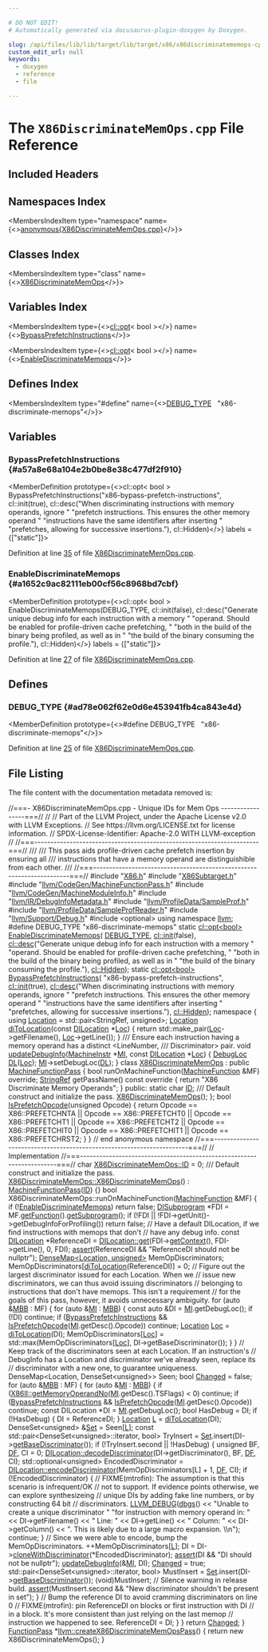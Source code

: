 ```yaml
---

# DO NOT EDIT!
# Automatically generated via docusaurus-plugin-doxygen by Doxygen.

slug: /api/files/lib/lib/target/lib/target/x86/x86discriminatememops-cpp
custom_edit_url: null
keywords:
  - doxygen
  - reference
  - file

---
```





# The `X86DiscriminateMemOps.cpp` File Reference

<DoxygenPage pluginConfig={pluginConfig}>



## Included Headers

<IncludesList>
<IncludesListItem
  filePath="X86.h"
  permalink="/docs/api/files/lib/lib/target/lib/target/x86/x86-h"
  isLocal="true" />
<IncludesListItem
  filePath="X86Subtarget.h"
  permalink="/docs/api/files/lib/lib/target/lib/target/x86/x86subtarget-h"
  isLocal="true" />
<IncludesListItem
  filePath="llvm/CodeGen/MachineFunctionPass.h"
  permalink="/docs/api/files/include/include/llvm/include/llvm/codegen/machinefunctionpass-h"
  isLocal="true" />
<IncludesListItem
  filePath="llvm/CodeGen/MachineModuleInfo.h"
  permalink="/docs/api/files/include/include/llvm/include/llvm/codegen/machinemoduleinfo-h"
  isLocal="true" />
<IncludesListItem
  filePath="llvm/IR/DebugInfoMetadata.h"
  permalink="/docs/api/files/include/include/llvm/include/llvm/ir/debuginfometadata-h"
  isLocal="true" />
<IncludesListItem
  filePath="llvm/ProfileData/SampleProf.h"
  permalink="/docs/api/files/include/include/llvm/include/llvm/profiledata/sampleprof-h"
  isLocal="true" />
<IncludesListItem
  filePath="llvm/ProfileData/SampleProfReader.h"
  permalink="/docs/api/files/include/include/llvm/include/llvm/profiledata/sampleprofreader-h"
  isLocal="true" />
<IncludesListItem
  filePath="llvm/Support/Debug.h"
  permalink="/docs/api/files/include/include/llvm/include/llvm/support/debug-h"
  isLocal="true" />
<IncludesListItem
  filePath="optional"
  permalink=""
  isLocal="false" />
</IncludesList>

## Namespaces Index

<MembersIndex>

<MembersIndexItem
  type="namespace"
  name={<><a href="/docs/api/namespaces/anonymous-x86discriminatememops-cpp-">anonymous&#123;X86DiscriminateMemOps.cpp&#125;</a></>}>
</MembersIndexItem>

</MembersIndex>

## Classes Index

<MembersIndex>

<MembersIndexItem
  type="class"
  name={<><a href="/docs/api/classes/anonymous-namespace-x86discriminatememops-cpp-/x86discriminatememops">X86DiscriminateMemOps</a></>}>
</MembersIndexItem>

</MembersIndex>

## Variables Index

<MembersIndex>

<MembersIndexItem
  type={<><a href="/docs/api/classes/llvm/cl/opt">cl::opt</a>&lt; bool &gt;</>}
  name={<><a href="#a57a8e68a104e2b0be8e38c477df2f910">BypassPrefetchInstructions</a></>}>
</MembersIndexItem>

<MembersIndexItem
  type={<><a href="/docs/api/classes/llvm/cl/opt">cl::opt</a>&lt; bool &gt;</>}
  name={<><a href="#a1652c9ac82111eb00cf56c8968bd7cbf">EnableDiscriminateMemops</a></>}>
</MembersIndexItem>

</MembersIndex>

## Defines Index

<MembersIndex>

<MembersIndexItem
  type="#define"
  name={<><a href="#ad78e062f62e0d6e453941fb4ca843e4d">DEBUG&#95;TYPE</a>&nbsp;&nbsp;&nbsp;&quot;x86-discriminate-memops&quot;</>}>
</MembersIndexItem>

</MembersIndex>


<SectionDefinition>

## Variables

### BypassPrefetchInstructions {#a57a8e68a104e2b0be8e38c477df2f910}

<MemberDefinition
  prototype={<>cl::opt&lt; bool &gt; BypassPrefetchInstructions(&quot;x86-bypass-prefetch-instructions&quot;, cl::init(true), cl::desc(&quot;When discriminating instructions with memory operands, ignore &quot; &quot;prefetch instructions. This ensures the other memory operand &quot; &quot;instructions have the same identifiers after inserting &quot; &quot;prefetches, allowing for successive insertions.&quot;), cl::Hidden)</>}
  labels = {["static"]}>

Definition at line <a href="#l00035">35</a> of file <a href="/docs/api/files/lib/lib/target/lib/target/x86/x86discriminatememops-cpp">X86DiscriminateMemOps.cpp</a>.
</MemberDefinition>

### EnableDiscriminateMemops {#a1652c9ac82111eb00cf56c8968bd7cbf}

<MemberDefinition
  prototype={<>cl::opt&lt; bool &gt; EnableDiscriminateMemops(DEBUG&#95;TYPE, cl::init(false), cl::desc(&quot;Generate unique debug info for each instruction with a memory &quot; &quot;operand. Should be enabled for profile-driven cache prefetching, &quot; &quot;both in the build of the binary being profiled, as well as in &quot; &quot;the build of the binary consuming the profile.&quot;), cl::Hidden)</>}
  labels = {["static"]}>

Definition at line <a href="#l00027">27</a> of file <a href="/docs/api/files/lib/lib/target/lib/target/x86/x86discriminatememops-cpp">X86DiscriminateMemOps.cpp</a>.
</MemberDefinition>

</SectionDefinition>

<SectionDefinition>

## Defines

### DEBUG&#95;TYPE {#ad78e062f62e0d6e453941fb4ca843e4d}

<MemberDefinition
  prototype={<>#define DEBUG&#95;TYPE&nbsp;&nbsp;&nbsp;&quot;x86-discriminate-memops&quot;</>}>

Definition at line <a href="#l00025">25</a> of file <a href="/docs/api/files/lib/lib/target/lib/target/x86/x86discriminatememops-cpp">X86DiscriminateMemOps.cpp</a>.
</MemberDefinition>

</SectionDefinition>

## File Listing

The file content with the documentation metadata removed is:

<ProgramListing>

<Link id="l00001" /><CodeLine lineNumber="1"><span class="doxyHighlightComment">//===- X86DiscriminateMemOps.cpp - Unique IDs for Mem Ops -----------------===//</span></CodeLine>
<Link id="l00002" /><CodeLine lineNumber="2"><span class="doxyHighlightComment">//</span></CodeLine>
<Link id="l00003" /><CodeLine lineNumber="3"><span class="doxyHighlightComment">// Part of the LLVM Project, under the Apache License v2.0 with LLVM Exceptions.</span></CodeLine>
<Link id="l00004" /><CodeLine lineNumber="4"><span class="doxyHighlightComment">// See https://llvm.org/LICENSE.txt for license information.</span></CodeLine>
<Link id="l00005" /><CodeLine lineNumber="5"><span class="doxyHighlightComment">// SPDX-License-Identifier: Apache-2.0 WITH LLVM-exception</span></CodeLine>
<Link id="l00006" /><CodeLine lineNumber="6"><span class="doxyHighlightComment">//</span></CodeLine>
<Link id="l00007" /><CodeLine lineNumber="7"><span class="doxyHighlightComment">//===----------------------------------------------------------------------===//</span></CodeLine>
<Link id="l00008" /><CodeLine lineNumber="8"><span class="doxyHighlightComment">///</span></CodeLine>
<Link id="l00009" /><CodeLine lineNumber="9"><span class="doxyHighlightComment">/// This pass aids profile-driven cache prefetch insertion by ensuring all</span></CodeLine>
<Link id="l00010" /><CodeLine lineNumber="10"><span class="doxyHighlightComment">/// instructions that have a memory operand are distinguishible from each other.</span></CodeLine>
<Link id="l00011" /><CodeLine lineNumber="11"><span class="doxyHighlightComment">///</span></CodeLine>
<Link id="l00012" /><CodeLine lineNumber="12"><span class="doxyHighlightComment">//===----------------------------------------------------------------------===//</span></CodeLine>
<Link id="l00013" /><CodeLine lineNumber="13"></CodeLine>
<Link id="l00014" /><CodeLine lineNumber="14"><span class="doxyHighlightPreprocessor">#include &quot;<a href="/docs/api/files/lib/lib/target/lib/target/x86/x86-h">X86.h</a>&quot;</span></CodeLine>
<Link id="l00015" /><CodeLine lineNumber="15"><span class="doxyHighlightPreprocessor">#include &quot;<a href="/docs/api/files/lib/lib/target/lib/target/x86/x86subtarget-h">X86Subtarget.h</a>&quot;</span></CodeLine>
<Link id="l00016" /><CodeLine lineNumber="16"><span class="doxyHighlightPreprocessor">#include &quot;<a href="/docs/api/files/include/include/llvm/include/llvm/codegen/machinefunctionpass-h">llvm/CodeGen/MachineFunctionPass.h</a>&quot;</span></CodeLine>
<Link id="l00017" /><CodeLine lineNumber="17"><span class="doxyHighlightPreprocessor">#include &quot;<a href="/docs/api/files/include/include/llvm/include/llvm/codegen/machinemoduleinfo-h">llvm/CodeGen/MachineModuleInfo.h</a>&quot;</span></CodeLine>
<Link id="l00018" /><CodeLine lineNumber="18"><span class="doxyHighlightPreprocessor">#include &quot;<a href="/docs/api/files/include/include/llvm/include/llvm/ir/debuginfometadata-h">llvm/IR/DebugInfoMetadata.h</a>&quot;</span></CodeLine>
<Link id="l00019" /><CodeLine lineNumber="19"><span class="doxyHighlightPreprocessor">#include &quot;<a href="/docs/api/files/include/include/llvm/include/llvm/profiledata/sampleprof-h">llvm/ProfileData/SampleProf.h</a>&quot;</span></CodeLine>
<Link id="l00020" /><CodeLine lineNumber="20"><span class="doxyHighlightPreprocessor">#include &quot;<a href="/docs/api/files/include/include/llvm/include/llvm/profiledata/sampleprofreader-h">llvm/ProfileData/SampleProfReader.h</a>&quot;</span></CodeLine>
<Link id="l00021" /><CodeLine lineNumber="21"><span class="doxyHighlightPreprocessor">#include &quot;<a href="/docs/api/files/include/include/llvm/include/llvm/support/debug-h">llvm/Support/Debug.h</a>&quot;</span></CodeLine>
<Link id="l00022" /><CodeLine lineNumber="22"><span class="doxyHighlightPreprocessor">#include &lt;optional&gt;</span></CodeLine>
<Link id="l00023" /><CodeLine lineNumber="23"><span class="doxyHighlightKeyword">using namespace </span><span class="doxyHighlight"><a href="/docs/api/namespaces/llvm">llvm</a>;</span></CodeLine>
<Link id="l00024" /><CodeLine lineNumber="24"></CodeLine>
<Link id="l00025" /><CodeLine lineNumber="25" lineLink="#ad78e062f62e0d6e453941fb4ca843e4d"><span class="doxyHighlightPreprocessor">#define DEBUG&#95;TYPE &quot;x86-discriminate-memops&quot;</span></CodeLine>
<Link id="l00026" /><CodeLine lineNumber="26"></CodeLine>
<Link id="l00027" /><CodeLine lineNumber="27" lineLink="#a1652c9ac82111eb00cf56c8968bd7cbf"><span class="doxyHighlightKeyword">static</span><span class="doxyHighlight"> <a href="/docs/api/classes/llvm/cl/opt">cl::opt&lt;bool&gt;</a> <a href="#a1652c9ac82111eb00cf56c8968bd7cbf">EnableDiscriminateMemops</a>(</span></CodeLine>
<Link id="l00028" /><CodeLine lineNumber="28"><span class="doxyHighlight">    <a href="/docs/api/files/include/include/llvm/include/llvm/adt/genericcycleimpl-h/#ad78e062f62e0d6e453941fb4ca843e4d">DEBUG&#95;TYPE</a>, <a href="/docs/api/namespaces/llvm/cl/#ac12e6a8f3a1b511f0dee2ed6de0ae806">cl::init</a>(</span><span class="doxyHighlightKeyword">false</span><span class="doxyHighlight">),</span></CodeLine>
<Link id="l00029" /><CodeLine lineNumber="29"><span class="doxyHighlight">    <a href="/docs/api/structs/llvm/cl/desc">cl::desc</a>(</span><span class="doxyHighlightStringLiteral">&quot;Generate unique debug info for each instruction with a memory &quot;</span></CodeLine>
<Link id="l00030" /><CodeLine lineNumber="30"><span class="doxyHighlight">             </span><span class="doxyHighlightStringLiteral">&quot;operand. Should be enabled for profile-driven cache prefetching, &quot;</span></CodeLine>
<Link id="l00031" /><CodeLine lineNumber="31"><span class="doxyHighlight">             </span><span class="doxyHighlightStringLiteral">&quot;both in the build of the binary being profiled, as well as in &quot;</span></CodeLine>
<Link id="l00032" /><CodeLine lineNumber="32"><span class="doxyHighlight">             </span><span class="doxyHighlightStringLiteral">&quot;the build of the binary consuming the profile.&quot;</span><span class="doxyHighlight">),</span></CodeLine>
<Link id="l00033" /><CodeLine lineNumber="33"><span class="doxyHighlight">    <a href="/docs/api/namespaces/llvm/cl/#a68075925a54790e71ca790e1d4f21a40a263ac008d8d31f13ce460395fc4cf7e6">cl::Hidden</a>);</span></CodeLine>
<Link id="l00034" /><CodeLine lineNumber="34"></CodeLine>
<Link id="l00035" /><CodeLine lineNumber="35" lineLink="#a57a8e68a104e2b0be8e38c477df2f910"><span class="doxyHighlightKeyword">static</span><span class="doxyHighlight"> <a href="/docs/api/classes/llvm/cl/opt">cl::opt&lt;bool&gt;</a> <a href="#a57a8e68a104e2b0be8e38c477df2f910">BypassPrefetchInstructions</a>(</span></CodeLine>
<Link id="l00036" /><CodeLine lineNumber="36"><span class="doxyHighlight">    </span><span class="doxyHighlightStringLiteral">&quot;x86-bypass-prefetch-instructions&quot;</span><span class="doxyHighlight">, <a href="/docs/api/namespaces/llvm/cl/#ac12e6a8f3a1b511f0dee2ed6de0ae806">cl::init</a>(</span><span class="doxyHighlightKeyword">true</span><span class="doxyHighlight">),</span></CodeLine>
<Link id="l00037" /><CodeLine lineNumber="37"><span class="doxyHighlight">    <a href="/docs/api/structs/llvm/cl/desc">cl::desc</a>(</span><span class="doxyHighlightStringLiteral">&quot;When discriminating instructions with memory operands, ignore &quot;</span></CodeLine>
<Link id="l00038" /><CodeLine lineNumber="38"><span class="doxyHighlight">             </span><span class="doxyHighlightStringLiteral">&quot;prefetch instructions. This ensures the other memory operand &quot;</span></CodeLine>
<Link id="l00039" /><CodeLine lineNumber="39"><span class="doxyHighlight">             </span><span class="doxyHighlightStringLiteral">&quot;instructions have the same identifiers after inserting &quot;</span></CodeLine>
<Link id="l00040" /><CodeLine lineNumber="40"><span class="doxyHighlight">             </span><span class="doxyHighlightStringLiteral">&quot;prefetches, allowing for successive insertions.&quot;</span><span class="doxyHighlight">),</span></CodeLine>
<Link id="l00041" /><CodeLine lineNumber="41"><span class="doxyHighlight">    <a href="/docs/api/namespaces/llvm/cl/#a68075925a54790e71ca790e1d4f21a40a263ac008d8d31f13ce460395fc4cf7e6">cl::Hidden</a>);</span></CodeLine>
<Link id="l00042" /><CodeLine lineNumber="42"></CodeLine>
<Link id="l00043" /><CodeLine lineNumber="43" lineLink="/docs/api/namespaces/anonymous-x86discriminatememops-cpp-"><span class="doxyHighlightKeyword">namespace </span><span class="doxyHighlight">&#123;</span></CodeLine>
<Link id="l00044" /><CodeLine lineNumber="44"></CodeLine>
<Link id="l00045" /><CodeLine lineNumber="45" lineLink="/docs/api/namespaces/anonymous-x86discriminatememops-cpp-/#aa0e9eb09c84a691bb23afcad7d960e03"><span class="doxyHighlightKeyword">using </span><span class="doxyHighlight"><a href="/docs/api/namespaces/anonymous-x86discriminatememops-cpp-/#aa0e9eb09c84a691bb23afcad7d960e03">Location</a> = std::pair&lt;StringRef, unsigned&gt;;</span></CodeLine>
<Link id="l00046" /><CodeLine lineNumber="46"></CodeLine>
<Link id="l00047" /><CodeLine lineNumber="47" lineLink="/docs/api/namespaces/anonymous-x86discriminatememops-cpp-/#a90d3213046a9833e35ee3f872822681b"><span class="doxyHighlight"><a href="/docs/api/namespaces/anonymous-x86discriminatememops-cpp-/#aa0e9eb09c84a691bb23afcad7d960e03">Location</a> <a href="/docs/api/namespaces/anonymous-x86discriminatememops-cpp-/#a90d3213046a9833e35ee3f872822681b">diToLocation</a>(</span><span class="doxyHighlightKeyword">const</span><span class="doxyHighlight"> <a href="/docs/api/classes/llvm/dilocation">DILocation</a> &#42;<a href="/docs/api/namespaces/llvm/loc">Loc</a>) &#123;</span></CodeLine>
<Link id="l00048" /><CodeLine lineNumber="48"><span class="doxyHighlight">  </span><span class="doxyHighlightKeywordFlow">return</span><span class="doxyHighlight"> std::make&#95;pair(<a href="/docs/api/namespaces/llvm/loc">Loc</a>-&gt;getFilename(), <a href="/docs/api/namespaces/llvm/loc">Loc</a>-&gt;getLine());</span></CodeLine>
<Link id="l00049" /><CodeLine lineNumber="49"><span class="doxyHighlight">&#125;</span></CodeLine>
<Link id="l00050" /><CodeLine lineNumber="50"></CodeLine>
<Link id="l00051" /><CodeLine lineNumber="51"><span class="doxyHighlightComment">/// Ensure each instruction having a memory operand has a distinct &lt;LineNumber,</span></CodeLine>
<Link id="l00052" /><CodeLine lineNumber="52"><span class="doxyHighlightComment">/// Discriminator&gt; pair.</span></CodeLine>
<Link id="l00053" /><CodeLine lineNumber="53" lineLink="/docs/api/namespaces/anonymous-x86discriminatememops-cpp-/#ab16949db62e9b18d3c4d1abc4fd651bb"><span class="doxyHighlightKeywordType">void</span><span class="doxyHighlight"> <a href="/docs/api/namespaces/anonymous-x86discriminatememops-cpp-/#ab16949db62e9b18d3c4d1abc4fd651bb">updateDebugInfo</a>(<a href="/docs/api/classes/llvm/machineinstr">MachineInstr</a> &#42;<a href="/docs/api/files/lib/lib/codegen/lib/codegen/globalisel/irtranslator-cpp/#abe44dfdea65b4f7e11e0a608ab708b76">MI</a>, </span><span class="doxyHighlightKeyword">const</span><span class="doxyHighlight"> <a href="/docs/api/classes/llvm/dilocation">DILocation</a> &#42;<a href="/docs/api/namespaces/llvm/loc">Loc</a>) &#123;</span></CodeLine>
<Link id="l00054" /><CodeLine lineNumber="54"><span class="doxyHighlight">  <a href="/docs/api/classes/llvm/debugloc">DebugLoc</a> <a href="/docs/api/files/lib/lib/target/lib/target/arm/armslshardening-cpp/#ad467c4ab9119043f9b7750ab986be61a">DL</a>(<a href="/docs/api/namespaces/llvm/loc">Loc</a>);</span></CodeLine>
<Link id="l00055" /><CodeLine lineNumber="55"><span class="doxyHighlight">  <a href="/docs/api/files/lib/lib/codegen/lib/codegen/globalisel/irtranslator-cpp/#abe44dfdea65b4f7e11e0a608ab708b76">MI</a>-&gt;setDebugLoc(<a href="/docs/api/files/lib/lib/target/lib/target/arm/armslshardening-cpp/#ad467c4ab9119043f9b7750ab986be61a">DL</a>);</span></CodeLine>
<Link id="l00056" /><CodeLine lineNumber="56"><span class="doxyHighlight">&#125;</span></CodeLine>
<Link id="l00057" /><CodeLine lineNumber="57"></CodeLine>
<Link id="l00058" /><CodeLine lineNumber="58" lineLink="/docs/api/classes/anonymous-namespace-x86discriminatememops-cpp-/x86discriminatememops"><span class="doxyHighlightKeyword">class </span><span class="doxyHighlight"><a href="/docs/api/classes/anonymous-namespace-x86discriminatememops-cpp-/x86discriminatememops/#abd69bf149f83edad9bb17f748940a85d">X86DiscriminateMemOps</a> : </span><span class="doxyHighlightKeyword">public</span><span class="doxyHighlight"> <a href="/docs/api/classes/llvm/machinefunctionpass/#a29c81d2386f4a727c6d33413807530c8">MachineFunctionPass</a> &#123;</span></CodeLine>
<Link id="l00059" /><CodeLine lineNumber="59"><span class="doxyHighlight">  </span><span class="doxyHighlightKeywordType">bool</span><span class="doxyHighlight"> runOnMachineFunction(<a href="/docs/api/classes/llvm/machinefunction">MachineFunction</a> &amp;MF) </span><span class="doxyHighlightKeyword">override</span><span class="doxyHighlight">;</span></CodeLine>
<Link id="l00060" /><CodeLine lineNumber="60"><span class="doxyHighlight">  <a href="/docs/api/classes/llvm/stringref">StringRef</a> getPassName()</span><span class="doxyHighlightKeyword"> const override </span><span class="doxyHighlight">&#123;</span></CodeLine>
<Link id="l00061" /><CodeLine lineNumber="61"><span class="doxyHighlight">    </span><span class="doxyHighlightKeywordFlow">return</span><span class="doxyHighlight"> </span><span class="doxyHighlightStringLiteral">&quot;X86 Discriminate Memory Operands&quot;</span><span class="doxyHighlight">;</span></CodeLine>
<Link id="l00062" /><CodeLine lineNumber="62"><span class="doxyHighlight">  &#125;</span></CodeLine>
<Link id="l00063" /><CodeLine lineNumber="63"></CodeLine>
<Link id="l00064" /><CodeLine lineNumber="64"><span class="doxyHighlightKeyword">public</span><span class="doxyHighlight">:</span></CodeLine>
<Link id="l00065" /><CodeLine lineNumber="65" lineLink="/docs/api/classes/anonymous-namespace-x86discriminatememops-cpp-/x86discriminatememops/#a9c58a16dfad7cbae73c8959f004cb8bf"><span class="doxyHighlight">  </span><span class="doxyHighlightKeyword">static</span><span class="doxyHighlight"> </span><span class="doxyHighlightKeywordType">char</span><span class="doxyHighlight"> <a href="/docs/api/classes/anonymous-namespace-x86discriminatememops-cpp-/x86discriminatememops/#a9c58a16dfad7cbae73c8959f004cb8bf">ID</a>;</span></CodeLine>
<Link id="l00066" /><CodeLine lineNumber="66"></CodeLine>
<Link id="l00067" /><CodeLine lineNumber="67"><span class="doxyHighlightComment">  /// Default construct and initialize the pass.</span></CodeLine>
<Link id="l00068" /><CodeLine lineNumber="68"><span class="doxyHighlight">  <a href="/docs/api/classes/anonymous-namespace-x86discriminatememops-cpp-/x86discriminatememops/#abd69bf149f83edad9bb17f748940a85d">X86DiscriminateMemOps</a>();</span></CodeLine>
<Link id="l00069" /><CodeLine lineNumber="69"><span class="doxyHighlight">&#125;;</span></CodeLine>
<Link id="l00070" /><CodeLine lineNumber="70"></CodeLine>
<Link id="l00071" /><CodeLine lineNumber="71" lineLink="/docs/api/namespaces/anonymous-x86discriminatememops-cpp-/#ae68e85e8e2d314ee02bef25d3ffa6482"><span class="doxyHighlightKeywordType">bool</span><span class="doxyHighlight"> <a href="/docs/api/namespaces/anonymous-x86discriminatememops-cpp-/#ae68e85e8e2d314ee02bef25d3ffa6482">IsPrefetchOpcode</a>(</span><span class="doxyHighlightKeywordType">unsigned</span><span class="doxyHighlight"> Opcode) &#123;</span></CodeLine>
<Link id="l00072" /><CodeLine lineNumber="72"><span class="doxyHighlight">  </span><span class="doxyHighlightKeywordFlow">return</span><span class="doxyHighlight"> Opcode == X86::PREFETCHNTA || Opcode == X86::PREFETCHT0 ||</span></CodeLine>
<Link id="l00073" /><CodeLine lineNumber="73"><span class="doxyHighlight">         Opcode == X86::PREFETCHT1 || Opcode == X86::PREFETCHT2 ||</span></CodeLine>
<Link id="l00074" /><CodeLine lineNumber="74"><span class="doxyHighlight">         Opcode == X86::PREFETCHIT0 || Opcode == X86::PREFETCHIT1 ||</span></CodeLine>
<Link id="l00075" /><CodeLine lineNumber="75"><span class="doxyHighlight">         Opcode == X86::PREFETCHRST2;</span></CodeLine>
<Link id="l00076" /><CodeLine lineNumber="76"><span class="doxyHighlight">&#125;</span></CodeLine>
<Link id="l00077" /><CodeLine lineNumber="77"><span class="doxyHighlight">&#125; </span><span class="doxyHighlightComment">// end anonymous namespace</span></CodeLine>
<Link id="l00078" /><CodeLine lineNumber="78"></CodeLine>
<Link id="l00079" /><CodeLine lineNumber="79"><span class="doxyHighlightComment">//===----------------------------------------------------------------------===//</span></CodeLine>
<Link id="l00080" /><CodeLine lineNumber="80"><span class="doxyHighlightComment">//            Implementation</span></CodeLine>
<Link id="l00081" /><CodeLine lineNumber="81"><span class="doxyHighlightComment">//===----------------------------------------------------------------------===//</span></CodeLine>
<Link id="l00082" /><CodeLine lineNumber="82"></CodeLine>
<Link id="l00083" /><CodeLine lineNumber="83"><span class="doxyHighlightKeywordType">char</span><span class="doxyHighlight"> <a href="/docs/api/classes/anonymous-namespace-x86discriminatememops-cpp-/x86discriminatememops/#a9c58a16dfad7cbae73c8959f004cb8bf">X86DiscriminateMemOps::ID</a> = 0;</span></CodeLine>
<Link id="l00084" /><CodeLine lineNumber="84"></CodeLine>
<Link id="l00085" /><CodeLine lineNumber="85"><span class="doxyHighlightComment">/// Default construct and initialize the pass.</span></CodeLine>
<Link id="l00086" /><CodeLine lineNumber="86" lineLink="/docs/api/classes/anonymous-namespace-x86discriminatememops-cpp-/x86discriminatememops/#abd69bf149f83edad9bb17f748940a85d"><span class="doxyHighlight"><a href="/docs/api/classes/anonymous-namespace-x86discriminatememops-cpp-/x86discriminatememops/#abd69bf149f83edad9bb17f748940a85d">X86DiscriminateMemOps::X86DiscriminateMemOps</a>() : <a href="/docs/api/classes/llvm/machinefunctionpass/#a29c81d2386f4a727c6d33413807530c8">MachineFunctionPass</a>(<a href="/docs/api/classes/anonymous-namespace-x86discriminatememops-cpp-/x86discriminatememops/#a9c58a16dfad7cbae73c8959f004cb8bf">ID</a>) &#123;&#125;</span></CodeLine>
<Link id="l00087" /><CodeLine lineNumber="87"></CodeLine>
<Link id="l00088" /><CodeLine lineNumber="88"><span class="doxyHighlightKeywordType">bool</span><span class="doxyHighlight"> X86DiscriminateMemOps::runOnMachineFunction(<a href="/docs/api/classes/llvm/machinefunction">MachineFunction</a> &amp;MF) &#123;</span></CodeLine>
<Link id="l00089" /><CodeLine lineNumber="89"><span class="doxyHighlight">  </span><span class="doxyHighlightKeywordFlow">if</span><span class="doxyHighlight"> (!<a href="#a1652c9ac82111eb00cf56c8968bd7cbf">EnableDiscriminateMemops</a>)</span></CodeLine>
<Link id="l00090" /><CodeLine lineNumber="90"><span class="doxyHighlight">    </span><span class="doxyHighlightKeywordFlow">return</span><span class="doxyHighlight"> </span><span class="doxyHighlightKeyword">false</span><span class="doxyHighlight">;</span></CodeLine>
<Link id="l00091" /><CodeLine lineNumber="91"></CodeLine>
<Link id="l00092" /><CodeLine lineNumber="92"><span class="doxyHighlight">  <a href="/docs/api/classes/llvm/disubprogram">DISubprogram</a> &#42;FDI = MF.<a href="/docs/api/classes/llvm/machinefunction/#a977ddce262de45c645be23d951066351">getFunction</a>().<a href="/docs/api/classes/llvm/function/#a4d834f9897d15e3a6349063b5d637cd8">getSubprogram</a>();</span></CodeLine>
<Link id="l00093" /><CodeLine lineNumber="93"><span class="doxyHighlight">  </span><span class="doxyHighlightKeywordFlow">if</span><span class="doxyHighlight"> (!FDI || !FDI-&gt;getUnit()-&gt;getDebugInfoForProfiling())</span></CodeLine>
<Link id="l00094" /><CodeLine lineNumber="94"><span class="doxyHighlight">    </span><span class="doxyHighlightKeywordFlow">return</span><span class="doxyHighlight"> </span><span class="doxyHighlightKeyword">false</span><span class="doxyHighlight">;</span></CodeLine>
<Link id="l00095" /><CodeLine lineNumber="95"></CodeLine>
<Link id="l00096" /><CodeLine lineNumber="96"><span class="doxyHighlight">  </span><span class="doxyHighlightComment">// Have a default DILocation, if we find instructions with memops that don&#39;t</span></CodeLine>
<Link id="l00097" /><CodeLine lineNumber="97"><span class="doxyHighlight">  </span><span class="doxyHighlightComment">// have any debug info.</span></CodeLine>
<Link id="l00098" /><CodeLine lineNumber="98"><span class="doxyHighlight">  </span><span class="doxyHighlightKeyword">const</span><span class="doxyHighlight"> <a href="/docs/api/classes/llvm/dilocation">DILocation</a> &#42;ReferenceDI =</span></CodeLine>
<Link id="l00099" /><CodeLine lineNumber="99"><span class="doxyHighlight">      <a href="/docs/api/classes/llvm/mdnode/#a7d10a7b9b7f40b04d27ed97c38ea1950">DILocation::get</a>(FDI-&gt;<a href="/docs/api/classes/llvm/mdnode/#ad2fecba192de6da1578bdcb78d524169">getContext</a>(), FDI-&gt;getLine(), 0, FDI);</span></CodeLine>
<Link id="l00100" /><CodeLine lineNumber="100"><span class="doxyHighlight">  <a href="/docs/api/files/lib/lib/target/lib/target/amdgpu/silowercontrolflow-cpp/#a4868c5d81c5ccc98c47aeab6244346a0">assert</a>(ReferenceDI &amp;&amp; </span><span class="doxyHighlightStringLiteral">&quot;ReferenceDI should not be nullptr&quot;</span><span class="doxyHighlight">);</span></CodeLine>
<Link id="l00101" /><CodeLine lineNumber="101"><span class="doxyHighlight">  <a href="/docs/api/classes/llvm/densemap">DenseMap&lt;Location, unsigned&gt;</a> MemOpDiscriminators;</span></CodeLine>
<Link id="l00102" /><CodeLine lineNumber="102"><span class="doxyHighlight">  MemOpDiscriminators&#91;<a href="/docs/api/namespaces/anonymous-x86discriminatememops-cpp-/#a90d3213046a9833e35ee3f872822681b">diToLocation</a>(ReferenceDI)&#93; = 0;</span></CodeLine>
<Link id="l00103" /><CodeLine lineNumber="103"></CodeLine>
<Link id="l00104" /><CodeLine lineNumber="104"><span class="doxyHighlight">  </span><span class="doxyHighlightComment">// Figure out the largest discriminator issued for each Location. When we</span></CodeLine>
<Link id="l00105" /><CodeLine lineNumber="105"><span class="doxyHighlight">  </span><span class="doxyHighlightComment">// issue new discriminators, we can thus avoid issuing discriminators</span></CodeLine>
<Link id="l00106" /><CodeLine lineNumber="106"><span class="doxyHighlight">  </span><span class="doxyHighlightComment">// belonging to instructions that don&#39;t have memops. This isn&#39;t a requirement</span></CodeLine>
<Link id="l00107" /><CodeLine lineNumber="107"><span class="doxyHighlight">  </span><span class="doxyHighlightComment">// for the goals of this pass, however, it avoids unnecessary ambiguity.</span></CodeLine>
<Link id="l00108" /><CodeLine lineNumber="108"><span class="doxyHighlight">  </span><span class="doxyHighlightKeywordFlow">for</span><span class="doxyHighlight"> (</span><span class="doxyHighlightKeyword">auto</span><span class="doxyHighlight"> &amp;<a href="/docs/api/files/lib/lib/target/lib/target/arm/armslshardening-cpp/#a5958512eae2979bd2eb383977996a600">MBB</a> : MF) &#123;</span></CodeLine>
<Link id="l00109" /><CodeLine lineNumber="109"><span class="doxyHighlight">    </span><span class="doxyHighlightKeywordFlow">for</span><span class="doxyHighlight"> (</span><span class="doxyHighlightKeyword">auto</span><span class="doxyHighlight"> &amp;<a href="/docs/api/files/lib/lib/codegen/lib/codegen/globalisel/irtranslator-cpp/#abe44dfdea65b4f7e11e0a608ab708b76">MI</a> : <a href="/docs/api/files/lib/lib/target/lib/target/arm/armslshardening-cpp/#a5958512eae2979bd2eb383977996a600">MBB</a>) &#123;</span></CodeLine>
<Link id="l00110" /><CodeLine lineNumber="110"><span class="doxyHighlight">      </span><span class="doxyHighlightKeyword">const</span><span class="doxyHighlight"> </span><span class="doxyHighlightKeyword">auto</span><span class="doxyHighlight"> &amp;DI = <a href="/docs/api/files/lib/lib/codegen/lib/codegen/globalisel/irtranslator-cpp/#abe44dfdea65b4f7e11e0a608ab708b76">MI</a>.getDebugLoc();</span></CodeLine>
<Link id="l00111" /><CodeLine lineNumber="111"><span class="doxyHighlight">      </span><span class="doxyHighlightKeywordFlow">if</span><span class="doxyHighlight"> (!DI)</span></CodeLine>
<Link id="l00112" /><CodeLine lineNumber="112"><span class="doxyHighlight">        </span><span class="doxyHighlightKeywordFlow">continue</span><span class="doxyHighlight">;</span></CodeLine>
<Link id="l00113" /><CodeLine lineNumber="113"><span class="doxyHighlight">      </span><span class="doxyHighlightKeywordFlow">if</span><span class="doxyHighlight"> (<a href="#a57a8e68a104e2b0be8e38c477df2f910">BypassPrefetchInstructions</a> &amp;&amp; <a href="/docs/api/namespaces/anonymous-x86discriminatememops-cpp-/#ae68e85e8e2d314ee02bef25d3ffa6482">IsPrefetchOpcode</a>(<a href="/docs/api/files/lib/lib/codegen/lib/codegen/globalisel/irtranslator-cpp/#abe44dfdea65b4f7e11e0a608ab708b76">MI</a>.getDesc().Opcode))</span></CodeLine>
<Link id="l00114" /><CodeLine lineNumber="114"><span class="doxyHighlight">        </span><span class="doxyHighlightKeywordFlow">continue</span><span class="doxyHighlight">;</span></CodeLine>
<Link id="l00115" /><CodeLine lineNumber="115"><span class="doxyHighlight">      <a href="/docs/api/namespaces/anonymous-x86discriminatememops-cpp-/#aa0e9eb09c84a691bb23afcad7d960e03">Location</a> <a href="/docs/api/namespaces/llvm/loc">Loc</a> = <a href="/docs/api/namespaces/anonymous-x86discriminatememops-cpp-/#a90d3213046a9833e35ee3f872822681b">diToLocation</a>(DI);</span></CodeLine>
<Link id="l00116" /><CodeLine lineNumber="116"><span class="doxyHighlight">      MemOpDiscriminators&#91;<a href="/docs/api/namespaces/llvm/loc">Loc</a>&#93; =</span></CodeLine>
<Link id="l00117" /><CodeLine lineNumber="117"><span class="doxyHighlight">          std::max(MemOpDiscriminators&#91;<a href="/docs/api/namespaces/llvm/loc">Loc</a>&#93;, DI-&gt;getBaseDiscriminator());</span></CodeLine>
<Link id="l00118" /><CodeLine lineNumber="118"><span class="doxyHighlight">    &#125;</span></CodeLine>
<Link id="l00119" /><CodeLine lineNumber="119"><span class="doxyHighlight">  &#125;</span></CodeLine>
<Link id="l00120" /><CodeLine lineNumber="120"></CodeLine>
<Link id="l00121" /><CodeLine lineNumber="121"><span class="doxyHighlight">  </span><span class="doxyHighlightComment">// Keep track of the discriminators seen at each Location. If an instruction&#39;s</span></CodeLine>
<Link id="l00122" /><CodeLine lineNumber="122"><span class="doxyHighlight">  </span><span class="doxyHighlightComment">// DebugInfo has a Location and discriminator we&#39;ve already seen, replace its</span></CodeLine>
<Link id="l00123" /><CodeLine lineNumber="123"><span class="doxyHighlight">  </span><span class="doxyHighlightComment">// discriminator with a new one, to guarantee uniqueness.</span></CodeLine>
<Link id="l00124" /><CodeLine lineNumber="124"><span class="doxyHighlight">  DenseMap&lt;Location, DenseSet&lt;unsigned&gt;&gt; Seen;</span></CodeLine>
<Link id="l00125" /><CodeLine lineNumber="125"></CodeLine>
<Link id="l00126" /><CodeLine lineNumber="126"><span class="doxyHighlight">  </span><span class="doxyHighlightKeywordType">bool</span><span class="doxyHighlight"> <a href="/docs/api/groups/arcopt/#gaa57b1a4e6a1c79233913139635169cf1">Changed</a> = </span><span class="doxyHighlightKeyword">false</span><span class="doxyHighlight">;</span></CodeLine>
<Link id="l00127" /><CodeLine lineNumber="127"><span class="doxyHighlight">  </span><span class="doxyHighlightKeywordFlow">for</span><span class="doxyHighlight"> (</span><span class="doxyHighlightKeyword">auto</span><span class="doxyHighlight"> &amp;<a href="/docs/api/files/lib/lib/target/lib/target/arm/armslshardening-cpp/#a5958512eae2979bd2eb383977996a600">MBB</a> : MF) &#123;</span></CodeLine>
<Link id="l00128" /><CodeLine lineNumber="128"><span class="doxyHighlight">    </span><span class="doxyHighlightKeywordFlow">for</span><span class="doxyHighlight"> (</span><span class="doxyHighlightKeyword">auto</span><span class="doxyHighlight"> &amp;<a href="/docs/api/files/lib/lib/codegen/lib/codegen/globalisel/irtranslator-cpp/#abe44dfdea65b4f7e11e0a608ab708b76">MI</a> : <a href="/docs/api/files/lib/lib/target/lib/target/arm/armslshardening-cpp/#a5958512eae2979bd2eb383977996a600">MBB</a>) &#123;</span></CodeLine>
<Link id="l00129" /><CodeLine lineNumber="129"><span class="doxyHighlight">      </span><span class="doxyHighlightKeywordFlow">if</span><span class="doxyHighlight"> (<a href="/docs/api/namespaces/llvm/x86ii/#ad571a5a542b484586224d3a8df631646">X86II::getMemoryOperandNo</a>(<a href="/docs/api/files/lib/lib/codegen/lib/codegen/globalisel/irtranslator-cpp/#abe44dfdea65b4f7e11e0a608ab708b76">MI</a>.getDesc().TSFlags) &lt; 0)</span></CodeLine>
<Link id="l00130" /><CodeLine lineNumber="130"><span class="doxyHighlight">        </span><span class="doxyHighlightKeywordFlow">continue</span><span class="doxyHighlight">;</span></CodeLine>
<Link id="l00131" /><CodeLine lineNumber="131"><span class="doxyHighlight">      </span><span class="doxyHighlightKeywordFlow">if</span><span class="doxyHighlight"> (<a href="#a57a8e68a104e2b0be8e38c477df2f910">BypassPrefetchInstructions</a> &amp;&amp; <a href="/docs/api/namespaces/anonymous-x86discriminatememops-cpp-/#ae68e85e8e2d314ee02bef25d3ffa6482">IsPrefetchOpcode</a>(<a href="/docs/api/files/lib/lib/codegen/lib/codegen/globalisel/irtranslator-cpp/#abe44dfdea65b4f7e11e0a608ab708b76">MI</a>.getDesc().Opcode))</span></CodeLine>
<Link id="l00132" /><CodeLine lineNumber="132"><span class="doxyHighlight">        </span><span class="doxyHighlightKeywordFlow">continue</span><span class="doxyHighlight">;</span></CodeLine>
<Link id="l00133" /><CodeLine lineNumber="133"><span class="doxyHighlight">      </span><span class="doxyHighlightKeyword">const</span><span class="doxyHighlight"> DILocation &#42;DI = <a href="/docs/api/files/lib/lib/codegen/lib/codegen/globalisel/irtranslator-cpp/#abe44dfdea65b4f7e11e0a608ab708b76">MI</a>.getDebugLoc();</span></CodeLine>
<Link id="l00134" /><CodeLine lineNumber="134"><span class="doxyHighlight">      </span><span class="doxyHighlightKeywordType">bool</span><span class="doxyHighlight"> HasDebug = DI;</span></CodeLine>
<Link id="l00135" /><CodeLine lineNumber="135"><span class="doxyHighlight">      </span><span class="doxyHighlightKeywordFlow">if</span><span class="doxyHighlight"> (!HasDebug) &#123;</span></CodeLine>
<Link id="l00136" /><CodeLine lineNumber="136"><span class="doxyHighlight">        DI = ReferenceDI;</span></CodeLine>
<Link id="l00137" /><CodeLine lineNumber="137"><span class="doxyHighlight">      &#125;</span></CodeLine>
<Link id="l00138" /><CodeLine lineNumber="138"><span class="doxyHighlight">      <a href="/docs/api/namespaces/anonymous-x86discriminatememops-cpp-/#aa0e9eb09c84a691bb23afcad7d960e03">Location</a> <a href="/docs/api/namespaces/llvm/m68k/#ab3a288f2953d8eca3e363959fc2cf38ead20caec3b48a1eef164cb4ca81ba2587">L</a> = <a href="/docs/api/namespaces/anonymous-x86discriminatememops-cpp-/#a90d3213046a9833e35ee3f872822681b">diToLocation</a>(DI);</span></CodeLine>
<Link id="l00139" /><CodeLine lineNumber="139"><span class="doxyHighlight">      DenseSet&lt;unsigned&gt; &amp;<a href="/docs/api/namespaces/llvm/objcopy/#aa91a92d1d1ad7e8b84c1ecdceb0a439fa5d5b78699e57104f2fa03bbdf7b9197b">Set</a> = Seen&#91;<a href="/docs/api/namespaces/llvm/m68k/#ab3a288f2953d8eca3e363959fc2cf38ead20caec3b48a1eef164cb4ca81ba2587">L</a>&#93;;</span></CodeLine>
<Link id="l00140" /><CodeLine lineNumber="140"><span class="doxyHighlight">      </span><span class="doxyHighlightKeyword">const</span><span class="doxyHighlight"> std::pair&lt;DenseSet&lt;unsigned&gt;::iterator, </span><span class="doxyHighlightKeywordType">bool</span><span class="doxyHighlight">&gt; TryInsert =</span></CodeLine>
<Link id="l00141" /><CodeLine lineNumber="141"><span class="doxyHighlight">          <a href="/docs/api/namespaces/llvm/objcopy/#aa91a92d1d1ad7e8b84c1ecdceb0a439fa5d5b78699e57104f2fa03bbdf7b9197b">Set</a>.insert(DI-&gt;<a href="/docs/api/classes/llvm/dilocation/#a959d7d5282de6f6f459425591e7482d7">getBaseDiscriminator</a>());</span></CodeLine>
<Link id="l00142" /><CodeLine lineNumber="142"><span class="doxyHighlight">      </span><span class="doxyHighlightKeywordFlow">if</span><span class="doxyHighlight"> (!TryInsert.second || !HasDebug) &#123;</span></CodeLine>
<Link id="l00143" /><CodeLine lineNumber="143"><span class="doxyHighlight">        </span><span class="doxyHighlightKeywordType">unsigned</span><span class="doxyHighlight"> BF, <a href="/docs/api/files/lib/lib/transforms/lib/transforms/utils/debugify-cpp/#a9e8fa29f7cb6a03aa586afae7591f6cc">DF</a>, CI = 0;</span></CodeLine>
<Link id="l00144" /><CodeLine lineNumber="144"><span class="doxyHighlight">        <a href="/docs/api/classes/llvm/dilocation/#a71afd3d2ac28f17a123c7a5e37822659">DILocation::decodeDiscriminator</a>(DI-&gt;getDiscriminator(), BF, <a href="/docs/api/files/lib/lib/transforms/lib/transforms/utils/debugify-cpp/#a9e8fa29f7cb6a03aa586afae7591f6cc">DF</a>, CI);</span></CodeLine>
<Link id="l00145" /><CodeLine lineNumber="145"><span class="doxyHighlight">        std::optional&lt;unsigned&gt; EncodedDiscriminator =</span></CodeLine>
<Link id="l00146" /><CodeLine lineNumber="146"><span class="doxyHighlight">            <a href="/docs/api/classes/llvm/dilocation/#a6878171e0bb76ddb464e30b5bad4952f">DILocation::encodeDiscriminator</a>(MemOpDiscriminators&#91;L&#93; + 1, <a href="/docs/api/files/lib/lib/transforms/lib/transforms/utils/debugify-cpp/#a9e8fa29f7cb6a03aa586afae7591f6cc">DF</a>, CI);</span></CodeLine>
<Link id="l00147" /><CodeLine lineNumber="147"></CodeLine>
<Link id="l00148" /><CodeLine lineNumber="148"><span class="doxyHighlight">        </span><span class="doxyHighlightKeywordFlow">if</span><span class="doxyHighlight"> (!EncodedDiscriminator) &#123;</span></CodeLine>
<Link id="l00149" /><CodeLine lineNumber="149"><span class="doxyHighlight">          </span><span class="doxyHighlightComment">// FIXME(mtrofin): The assumption is that this scenario is infrequent/OK</span></CodeLine>
<Link id="l00150" /><CodeLine lineNumber="150"><span class="doxyHighlight">          </span><span class="doxyHighlightComment">// not to support. If evidence points otherwise, we can explore synthesizeing</span></CodeLine>
<Link id="l00151" /><CodeLine lineNumber="151"><span class="doxyHighlight">          </span><span class="doxyHighlightComment">// unique DIs by adding fake line numbers, or by constructing 64 bit</span></CodeLine>
<Link id="l00152" /><CodeLine lineNumber="152"><span class="doxyHighlight">          </span><span class="doxyHighlightComment">// discriminators.</span></CodeLine>
<Link id="l00153" /><CodeLine lineNumber="153"><span class="doxyHighlight">          <a href="/docs/api/files/include/include/llvm/include/llvm/support/debug-h/#a196897517069dda1bdb549e24468f7d7">LLVM&#95;DEBUG</a>(<a href="/docs/api/namespaces/llvm/#a7c46c742c31be54870e2038048e6b391">dbgs</a>() &lt;&lt; </span><span class="doxyHighlightStringLiteral">&quot;Unable to create a unique discriminator &quot;</span></CodeLine>
<Link id="l00154" /><CodeLine lineNumber="154"><span class="doxyHighlight">                     </span><span class="doxyHighlightStringLiteral">&quot;for instruction with memory operand in: &quot;</span></CodeLine>
<Link id="l00155" /><CodeLine lineNumber="155"><span class="doxyHighlight">                     &lt;&lt; DI-&gt;getFilename() &lt;&lt; </span><span class="doxyHighlightStringLiteral">&quot; Line: &quot;</span><span class="doxyHighlight"> &lt;&lt; DI-&gt;getLine()</span></CodeLine>
<Link id="l00156" /><CodeLine lineNumber="156"><span class="doxyHighlight">                     &lt;&lt; </span><span class="doxyHighlightStringLiteral">&quot; Column: &quot;</span><span class="doxyHighlight"> &lt;&lt; DI-&gt;getColumn()</span></CodeLine>
<Link id="l00157" /><CodeLine lineNumber="157"><span class="doxyHighlight">                     &lt;&lt; </span><span class="doxyHighlightStringLiteral">&quot;. This is likely due to a large macro expansion. \\n&quot;</span><span class="doxyHighlight">);</span></CodeLine>
<Link id="l00158" /><CodeLine lineNumber="158"><span class="doxyHighlight">          </span><span class="doxyHighlightKeywordFlow">continue</span><span class="doxyHighlight">;</span></CodeLine>
<Link id="l00159" /><CodeLine lineNumber="159"><span class="doxyHighlight">        &#125;</span></CodeLine>
<Link id="l00160" /><CodeLine lineNumber="160"><span class="doxyHighlight">        </span><span class="doxyHighlightComment">// Since we were able to encode, bump the MemOpDiscriminators.</span></CodeLine>
<Link id="l00161" /><CodeLine lineNumber="161"><span class="doxyHighlight">        ++MemOpDiscriminators&#91;<a href="/docs/api/namespaces/llvm/m68k/#ab3a288f2953d8eca3e363959fc2cf38ead20caec3b48a1eef164cb4ca81ba2587">L</a>&#93;;</span></CodeLine>
<Link id="l00162" /><CodeLine lineNumber="162"><span class="doxyHighlight">        DI = DI-&gt;<a href="/docs/api/classes/llvm/dilocation/#ab7345daa994ad45abb206b757dda7f22">cloneWithDiscriminator</a>(&#42;EncodedDiscriminator);</span></CodeLine>
<Link id="l00163" /><CodeLine lineNumber="163"><span class="doxyHighlight">        <a href="/docs/api/files/lib/lib/target/lib/target/amdgpu/silowercontrolflow-cpp/#a4868c5d81c5ccc98c47aeab6244346a0">assert</a>(DI &amp;&amp; </span><span class="doxyHighlightStringLiteral">&quot;DI should not be nullptr&quot;</span><span class="doxyHighlight">);</span></CodeLine>
<Link id="l00164" /><CodeLine lineNumber="164"><span class="doxyHighlight">        <a href="/docs/api/namespaces/anonymous-x86discriminatememops-cpp-/#ab16949db62e9b18d3c4d1abc4fd651bb">updateDebugInfo</a>(&amp;<a href="/docs/api/files/lib/lib/codegen/lib/codegen/globalisel/irtranslator-cpp/#abe44dfdea65b4f7e11e0a608ab708b76">MI</a>, DI);</span></CodeLine>
<Link id="l00165" /><CodeLine lineNumber="165"><span class="doxyHighlight">        <a href="/docs/api/groups/arcopt/#gaa57b1a4e6a1c79233913139635169cf1">Changed</a> = </span><span class="doxyHighlightKeyword">true</span><span class="doxyHighlight">;</span></CodeLine>
<Link id="l00166" /><CodeLine lineNumber="166"><span class="doxyHighlight">        std::pair&lt;DenseSet&lt;unsigned&gt;::iterator, </span><span class="doxyHighlightKeywordType">bool</span><span class="doxyHighlight">&gt; MustInsert =</span></CodeLine>
<Link id="l00167" /><CodeLine lineNumber="167"><span class="doxyHighlight">            <a href="/docs/api/namespaces/llvm/objcopy/#aa91a92d1d1ad7e8b84c1ecdceb0a439fa5d5b78699e57104f2fa03bbdf7b9197b">Set</a>.insert(DI-&gt;<a href="/docs/api/classes/llvm/dilocation/#a959d7d5282de6f6f459425591e7482d7">getBaseDiscriminator</a>());</span></CodeLine>
<Link id="l00168" /><CodeLine lineNumber="168"><span class="doxyHighlight">        (void)MustInsert; </span><span class="doxyHighlightComment">// Silence warning in release build.</span></CodeLine>
<Link id="l00169" /><CodeLine lineNumber="169"><span class="doxyHighlight">        <a href="/docs/api/files/lib/lib/target/lib/target/amdgpu/silowercontrolflow-cpp/#a4868c5d81c5ccc98c47aeab6244346a0">assert</a>(MustInsert.second &amp;&amp; </span><span class="doxyHighlightStringLiteral">&quot;New discriminator shouldn&#39;t be present in set&quot;</span><span class="doxyHighlight">);</span></CodeLine>
<Link id="l00170" /><CodeLine lineNumber="170"><span class="doxyHighlight">      &#125;</span></CodeLine>
<Link id="l00171" /><CodeLine lineNumber="171"></CodeLine>
<Link id="l00172" /><CodeLine lineNumber="172"><span class="doxyHighlight">      </span><span class="doxyHighlightComment">// Bump the reference DI to avoid cramming discriminators on line 0</span></CodeLine>
<Link id="l00173" /><CodeLine lineNumber="173"><span class="doxyHighlight">      </span><span class="doxyHighlightComment">// FIXME(mtrofin): pin ReferenceDI on blocks or first instruction with DI</span></CodeLine>
<Link id="l00174" /><CodeLine lineNumber="174"><span class="doxyHighlight">      </span><span class="doxyHighlightComment">// in a block. It&#39;s more consistent than just relying on the last memop</span></CodeLine>
<Link id="l00175" /><CodeLine lineNumber="175"><span class="doxyHighlight">      </span><span class="doxyHighlightComment">// instruction we happened to see.</span></CodeLine>
<Link id="l00176" /><CodeLine lineNumber="176"><span class="doxyHighlight">      ReferenceDI = DI;</span></CodeLine>
<Link id="l00177" /><CodeLine lineNumber="177"><span class="doxyHighlight">    &#125;</span></CodeLine>
<Link id="l00178" /><CodeLine lineNumber="178"><span class="doxyHighlight">  &#125;</span></CodeLine>
<Link id="l00179" /><CodeLine lineNumber="179"><span class="doxyHighlight">  </span><span class="doxyHighlightKeywordFlow">return</span><span class="doxyHighlight"> <a href="/docs/api/groups/arcopt/#gaa57b1a4e6a1c79233913139635169cf1">Changed</a>;</span></CodeLine>
<Link id="l00180" /><CodeLine lineNumber="180"><span class="doxyHighlight">&#125;</span></CodeLine>
<Link id="l00181" /><CodeLine lineNumber="181"></CodeLine>
<Link id="l00182" /><CodeLine lineNumber="182" lineLink="/docs/api/namespaces/llvm/#af5981309b619a66f6281991a064e98df"><span class="doxyHighlight"><a href="/docs/api/classes/llvm/functionpass">FunctionPass</a> &#42;<a href="/docs/api/namespaces/llvm/#af5981309b619a66f6281991a064e98df">llvm::createX86DiscriminateMemOpsPass</a>() &#123;</span></CodeLine>
<Link id="l00183" /><CodeLine lineNumber="183"><span class="doxyHighlight">  </span><span class="doxyHighlightKeywordFlow">return</span><span class="doxyHighlight"> </span><span class="doxyHighlightKeyword">new</span><span class="doxyHighlight"> X86DiscriminateMemOps();</span></CodeLine>
<Link id="l00184" /><CodeLine lineNumber="184"><span class="doxyHighlight">&#125;</span></CodeLine>

</ProgramListing>


</DoxygenPage>
